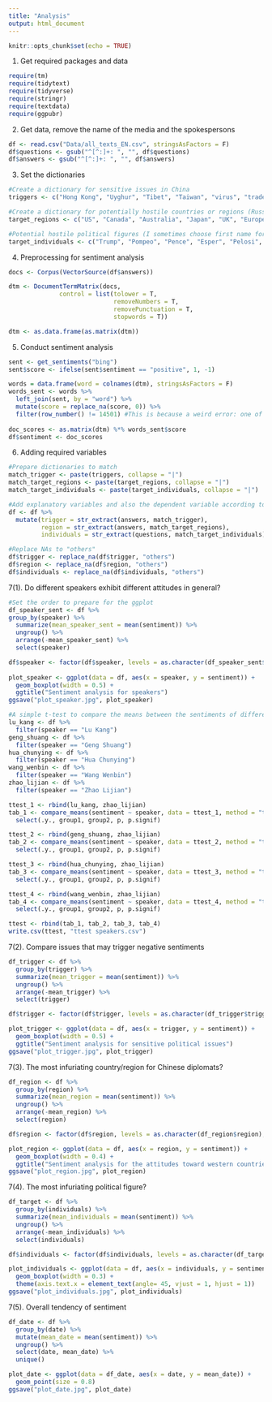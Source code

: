 ```yaml
---
title: "Analysis"
output: html_document
---
```


```r
knitr::opts_chunk$set(echo = TRUE)
```

1. Get required packages and data
```r
require(tm)
require(tidytext)
require(tidyverse)
require(stringr)
require(textdata)
require(ggpubr)
```

2. Get data, remove the name of the media and the spokespersons
```r
df <- read.csv("Data/all_texts_EN.csv", stringsAsFactors = F)
df$questions <- gsub("^[^:]+: ", "", df$questions)
df$answers <- gsub("^[^:]+: ", "", df$answers)
```

3. Set the dictionaries
```r
#Create a dictionary for sensitive issues in China
triggers <- c("Hong Kong", "Uyghur", "Tibet", "Taiwan", "virus", "trade war")

#Create a dictionary for potentially hostile countries or regions (Russia as a reference)
target_regions <- c("US", "Canada", "Australia", "Japan", "UK", "Europe", "Russia")

#Potential hostile political figures (I sometimes choose first name for more precise identifications)
target_individuals <- c("Trump", "Pompeo", "Pence", "Esper", "Pelosi", "Rubio", "Biden", "Ing-wen", "Johnson", "Macron", "Merkel", "Shinzo")
```

4. Preprocessing for sentiment analysis
```r
docs <- Corpus(VectorSource(df$answers))

dtm <- DocumentTermMatrix(docs,
              control = list(tolower = T,
                             removeNumbers = T,
                             removePunctuation = T,
                             stopwords = T))

dtm <- as.data.frame(as.matrix(dtm))
```

5. Conduct sentiment analysis
```r
sent <- get_sentiments("bing")
sent$score <- ifelse(sent$sentiment == "positive", 1, -1)

words = data.frame(word = colnames(dtm), stringsAsFactors = F)
words_sent <- words %>%
  left_join(sent, by = "word") %>%
  mutate(score = replace_na(score, 0)) %>%
  filter(row_number() != 14501) #This is because a weird error: one of the words repeated once after left-joined
  
doc_scores <- as.matrix(dtm) %*% words_sent$score
df$sentiment <- doc_scores
```

6. Adding required variables
```r
#Prepare dictionaries to match
match_trigger <- paste(triggers, collapse = "|")
match_target_regions <- paste(target_regions, collapse = "|")
match_target_individuals <- paste(target_individuals, collapse = "|")

#Add explanatory variables and also the dependent variable according to the "attitude" dictionary
df <- df %>%
  mutate(trigger = str_extract(answers, match_trigger),
         region = str_extract(answers, match_target_regions),
         individuals = str_extract(questions, match_target_individuals)) #I use questions because in many cases the answers will not directly include the target individual's name. However, the aggressive responses are often triggered by the comment of the target individual included in the questions.

#Replace NAs to "others"        
df$trigger <- replace_na(df$trigger, "others")
df$region <- replace_na(df$region, "others")
df$individuals <- replace_na(df$individuals, "others")
```

7(1). Do different speakers exhibit different attitudes in general?
```r
#Set the order to prepare for the ggplot
df_speaker_sent <- df %>%
group_by(speaker) %>%
  summarize(mean_speaker_sent = mean(sentiment)) %>%
  ungroup() %>%
  arrange(-mean_speaker_sent) %>%
  select(speaker)

df$speaker <- factor(df$speaker, levels = as.character(df_speaker_sent$speaker), ordered = T)
  
plot_speaker <- ggplot(data = df, aes(x = speaker, y = sentiment)) + 
  geom_boxplot(width = 0.5) +
  ggtitle("Sentiment analysis for speakers")
ggsave("plot_speaker.jpg", plot_speaker)
```

```r
#A simple t-test to compare the means between the sentiments of different speakers
lu_kang <- df %>%
  filter(speaker == "Lu Kang")
geng_shuang <- df %>%
  filter(speaker == "Geng Shuang")
hua_chunying <- df %>%
  filter(speaker == "Hua Chunying")
wang_wenbin <- df %>%
  filter(speaker == "Wang Wenbin")
zhao_lijian <- df %>%
  filter(speaker == "Zhao Lijian")

ttest_1 <- rbind(lu_kang, zhao_lijian)
tab_1 <- compare_means(sentiment ~ speaker, data = ttest_1, method = "t.test") %>%
  select(.y., group1, group2, p, p.signif)

ttest_2 <- rbind(geng_shuang, zhao_lijian)
tab_2 <- compare_means(sentiment ~ speaker, data = ttest_2, method = "t.test") %>%
  select(.y., group1, group2, p, p.signif)

ttest_3 <- rbind(hua_chunying, zhao_lijian)
tab_3 <- compare_means(sentiment ~ speaker, data = ttest_3, method = "t.test") %>%
  select(.y., group1, group2, p, p.signif)

ttest_4 <- rbind(wang_wenbin, zhao_lijian)
tab_4 <- compare_means(sentiment ~ speaker, data = ttest_4, method = "t.test") %>%
  select(.y., group1, group2, p, p.signif)

ttest <- rbind(tab_1, tab_2, tab_3, tab_4)
write.csv(ttest, "ttest speakers.csv")
```

7(2). Compare issues that may trigger negative sentiments
```r
df_trigger <- df %>%
  group_by(trigger) %>%
  summarize(mean_trigger = mean(sentiment)) %>%
  ungroup() %>%
  arrange(-mean_trigger) %>%
  select(trigger)

df$trigger <- factor(df$trigger, levels = as.character(df_trigger$trigger), ordered = T)

plot_trigger <- ggplot(data = df, aes(x = trigger, y = sentiment)) +
  geom_boxplot(width = 0.5) +
  ggtitle("Sentiment analysis for sensitive political issues")
ggsave("plot_trigger.jpg", plot_trigger)
```


7(3). The most infuriating country/region for Chinese diplomats?
```r
df_region <- df %>%
  group_by(region) %>%
  summarize(mean_region = mean(sentiment)) %>%
  ungroup() %>%
  arrange(-mean_region) %>%
  select(region)

df$region <- factor(df$region, levels = as.character(df_region$region), ordered = T)

plot_region <- ggplot(data = df, aes(x = region, y = sentiment)) +
  geom_boxplot(width = 0.4) +
  ggtitle("Sentiment analysis for the attitudes toward western countries")
ggsave("plot_region.jpg", plot_region)
```

7(4). The most infuriating political figure?
```r
df_target <- df %>%
  group_by(individuals) %>%
  summarize(mean_individuals = mean(sentiment)) %>%
  ungroup() %>%
  arrange(-mean_individuals) %>%
  select(individuals)

df$individuals <- factor(df$individuals, levels = as.character(df_target$individuals), ordered = T)

plot_individuals <- ggplot(data = df, aes(x = individuals, y = sentiment)) +
  geom_boxplot(width = 0.3) +
  theme(axis.text.x = element_text(angle= 45, vjust = 1, hjust = 1))
ggsave("plot_individuals.jpg", plot_individuals)
```

7(5). Overall tendency of sentiment
```r
df_date <- df %>%
  group_by(date) %>%
  mutate(mean_date = mean(sentiment)) %>%
  ungroup() %>%
  select(date, mean_date) %>%
  unique()

plot_date <- ggplot(data = df_date, aes(x = date, y = mean_date)) +
  geom_point(size = 0.8)
ggsave("plot_date.jpg", plot_date)
```

